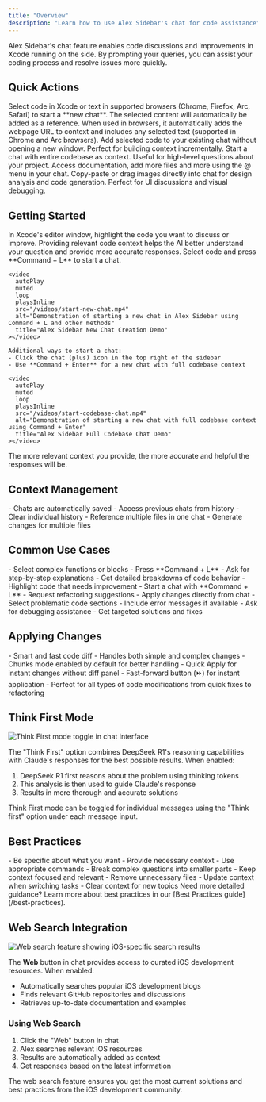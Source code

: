 ```yaml
---
title: "Overview"
description: "Learn how to use Alex Sidebar's chat for code assistance"
---
```


Alex Sidebar's chat feature enables code discussions and improvements in Xcode running on the side. By prompting your queries, you can assist your coding process and resolve issues more quickly.

## Quick Actions

<CardGroup cols={2}>
  <Card title="Command + L" icon="message-bot">
    Select code in Xcode or text in supported browsers (Chrome, Firefox, Arc, Safari) to start a **new chat**. The selected content will automatically be added as a reference.
  </Card>

  <Card title="Browser Integration" icon="globe">
    When used in browsers, it automatically adds the webpage URL to context and includes any selected text (supported in Chrome and Arc browsers).
  </Card>

  <Card title="Command + Shift + L" icon="plus">
    Add selected code to your existing chat without opening a new window. Perfect for building context incrementally.
  </Card>

  <Card title="Command + Enter" icon="code">
    Start a chat with entire codebase as context. Useful for high-level questions
    about your project.
  </Card>

  <Card title="@ Commands" icon="at" href="/commands">
    Access documentation, add more files and more using the @ menu in your chat.
  </Card>

  <Card title="Image Support" icon="image" href="/image-to-code">
    Copy-paste or drag images directly into chat for design analysis and code generation. Perfect for UI discussions and visual debugging.
  </Card>
</CardGroup>

## Getting Started

<Steps>
  <Step title="Select Code">
    In Xcode's editor window, highlight the code you want to discuss or improve.
    <Note>
      Providing relevant code context helps the AI better understand your
      question and provide more accurate responses.
    </Note>
  </Step>

  <Step title="Start Chat">
    Select code and press **Command + L** to start a chat.

    <video
      autoPlay
      muted
      loop
      playsInline
      src="/videos/start-new-chat.mp4"
      alt="Demonstration of starting a new chat in Alex Sidebar using Command + L and other methods"
      title="Alex Sidebar New Chat Creation Demo"
    ></video>

    Additional ways to start a chat:
    - Click the chat (plus) icon in the top right of the sidebar 
    - Use **Command + Enter** for a new chat with full codebase context

    <video
      autoPlay
      muted
      loop
      playsInline
      src="/videos/start-codebase-chat.mp4"
      alt="Demonstration of starting a new chat with full codebase context using Command + Enter"
      title="Alex Sidebar Full Codebase Chat Demo"
    ></video>
  </Step>

  <Step title="Add Context">
    <Note>
      The more relevant context you provide, the more accurate and helpful the
      responses will be.
    </Note>
  </Step>
</Steps>

## Context Management

<CardGroup cols={2}>
  <Card title="History Management" icon="clock-rotate-left" href="/chat/history">
    - Chats are automatically saved
    - Access previous chats from history
    - Clear individual history
  </Card>

  <Card title="Multi-File Support" icon="folder-tree">
    - Reference multiple files in one chat
    - Generate changes for multiple files
  </Card>
</CardGroup>

## Common Use Cases

<AccordionGroup>
  <Accordion title="Code Understanding">
    - Select complex functions or blocks
    - Press **Command + L**
    - Ask for step-by-step explanations
    - Get detailed breakdowns of code behavior
  </Accordion>

  <Accordion title="Refactoring Assistance">
    - Highlight code that needs improvement
    - Start a chat with **Command + L**
    - Request refactoring suggestions
    - Apply changes directly from chat
</Accordion>

  <Accordion title="Bug Resolution">
    - Select problematic code sections
    - Include error messages if available
    - Ask for debugging assistance
    - Get targeted solutions and fixes
  </Accordion>
</AccordionGroup>

## Applying Changes

<Card title="Apply" icon="bolt">
  - Smart and fast code diff
  - Handles both simple and complex changes
  - Chunks mode enabled by default for better handling
  - Quick Apply for instant changes without diff panel
  - Fast-forward button (⏩) for instant application
  - Perfect for all types of code modifications from quick fixes to refactoring
</Card>

## Think First Mode

<Frame>
  <img
    src="/images/think-first-mode.png"
    alt="Think First mode toggle in chat interface"
  />
</Frame>

The "Think First" option combines DeepSeek R1's reasoning capabilities with Claude's responses for the best possible results. When enabled:

1. DeepSeek R1 first reasons about the problem using thinking tokens
2. This analysis is then used to guide Claude's response
3. Results in more thorough and accurate solutions

<Note>
  Think First mode can be toggled for individual messages using the "Think first" option under each message input.
</Note>

## Best Practices

<CardGroup cols={2}>
  <Card title="Writing Effective Prompts" icon="pencil" href="/chat/best-practices#writing-effective-prompts">
    - Be specific about what you want
    - Provide necessary context
    - Use appropriate commands
    - Break complex questions into smaller parts
  </Card>

  <Card title="Managing Context" icon="layer-group" href="/chat/best-practices#managing-context">
    - Keep context focused and relevant
    - Remove unnecessary files
    - Update context when switching tasks
    - Clear context for new topics
  </Card>
</CardGroup>

<Note>
  Need more detailed guidance? Learn more about best practices in our [Best Practices guide](/best-practices).
</Note>

## Web Search Integration

<Frame>
  <img
    src="/images/web-search-demo.png"
    alt="Web search feature showing iOS-specific search results"
  />
</Frame>

The **Web** button in chat provides access to curated iOS development resources. When enabled:
- Automatically searches popular iOS development blogs
- Finds relevant GitHub repositories and discussions
- Retrieves up-to-date documentation and examples

### Using Web Search
1. Click the "Web" button in chat
2. Alex searches relevant iOS resources
3. Results are automatically added as context
4. Get responses based on the latest information

<Note>
  The web search feature ensures you get the most current solutions and best practices from the iOS development community.
</Note>
